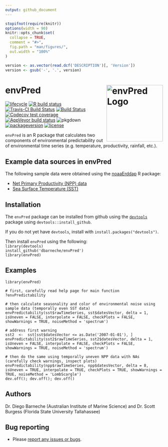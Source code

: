 ```yaml
---
output: github_document
---
```


<!-- README.md is generated from README.Rmd. Please edit that file -->

```r
stopifnot(require(knitr))
options(width = 90)
knitr::opts_chunk$set(
  collapse = TRUE,
  comment = "#>",
  fig.path = "man/figures/",
  out.width = "100%"
)
```

```r
version <- as.vector(read.dcf('DESCRIPTION')[, 'Version'])
version <- gsub('-', '.', version)
```

# envPred <img src="man/figures/logo.png" width = 180 alt="envPred Logo" align="right" />

<!-- badges: start -->
[![lifecycle](https://img.shields.io/badge/lifecycle-maturing-blue.svg)](https://www.tidyverse.org/lifecycle/#maturing)
[![R build status](https://github.com/dbarneche/envPred/workflows/R-CMD-check/badge.svg)](https://github.com/dbarneche/envPred/actions)
[![Travis-CI Build Status](http://badges.herokuapp.com/travis/dbarneche/envPred?branch=master&env=BUILD_NAME=trusty_release&label=linux)](https://travis-ci.org/dbarneche/envPred)
[![Build Status](http://badges.herokuapp.com/travis/dbarneche/envPred?branch=master&env=BUILD_NAME=osx_release&label=osx)](https://travis-ci.org/dbarneche/envPred)
[![Codecov test coverage](https://codecov.io/gh/dbarneche/envPred/branch/master/graph/badge.svg)](https://codecov.io/gh/dbarneche/envPred?branch=master)
[![AppVeyor build status](https://ci.appveyor.com/api/projects/status/github/dbarneche/envPred?branch=master&svg=true)](https://ci.appveyor.com/project/dbarneche/envPred)
![pkgdown](https://github.com/dbarneche/envPred/workflows/pkgdown/badge.svg)
[![packageversion](https://img.shields.io/badge/Package%20version-`r version`-orange.svg)](commits/master)
[![license](https://img.shields.io/badge/license-GPL--2-blue.svg)](https://www.gnu.org/licenses/old-licenses/gpl-2.0.html)
<!-- badges: end -->

`envPred` is an R package that calculates two components of environmental predictability out of environmental time series (e.g. temperature, productivity, rainfall, etc.).

## Example data sources in envPred 

The following sample data were obtained using the [noaaErddap](https://github.com/dbarneche/noaaErddap/) R package:

* [Net Primary Productivity (NPP) data](http://coastwatch.pfeg.noaa.gov/erddap/griddap/erdPPbfp18day.html)
* [Sea Surface Temperature (SST)](http://www.esrl.noaa.gov/psd/data/gridded/data.noaa.oisst.v2.highres.html)

## Installation

The `envPred` package can be installed from github using the [`devtools`](https://cran.r-project.org/web/packages/devtools/index.html) package using `devtools::install_github`.

If you do not yet have `devtools`, install with `install.packages("devtools")`.

Then install `envPred` using the following:  
`library(devtools)`  
`install_github('dbarneche/envPred')`  
`library(envPred)`

## Examples

```
library(envPred)

# first, carefully read help page for main function
?envPredictability

# then calculate seasonality and color of environmental noise using sample data (temporally even SST data)
envPredictability(sst$rawTimeSeries, sst$datesVector, delta = 1, isUneven = FALSE, interpolate = FALSE, checkPlots = FALSE, showWarnings = TRUE, noiseMethod = 'spectrum')

# address first warning
sst2  <-  sst[sst$datesVector <= as.Date('2007-01-01'), ]
envPredictability(sst2$rawTimeSeries, sst2$datesVector, delta = 1, isUneven = FALSE, interpolate = FALSE, checkPlots = FALSE, showWarnings = TRUE, noiseMethod = 'spectrum')

# then do the same using temporally uneven NPP data with NAs (carefully check warnings, inspect plots)
envPredictability(npp$rawTimeSeries, npp$datesVector, delta = 8, isUneven = TRUE, interpolate = TRUE, checkPlots = TRUE, showWarnings = TRUE, noiseMethod = 'LombScargle')
dev.off(); dev.off(); dev.off()
```
## Authors

Dr. Diego Barneche (Australian Institute of Marine Science) and Dr. Scott Burgess (Florida State University Tallahassee)

## Bug reporting

* Please [report any issues or bugs](https://github.com/dbarneche/envPred/issues).
